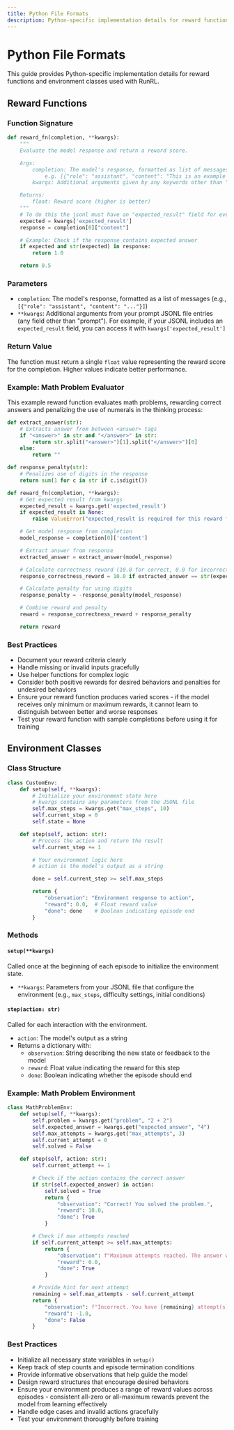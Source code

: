 ```yaml
---
title: Python File Formats
description: Python-specific implementation details for reward functions and environment classes
---
```


# Python File Formats

This guide provides Python-specific implementation details for reward functions and environment classes used with RunRL.

## Reward Functions

### Function Signature

```python
def reward_fn(completion, **kwargs):
    """
    Evaluate the model response and return a reward score.

    Args:
        completion: The model's response, formatted as list of messages
            e.g. [{"role": "assistant", "content": "This is an example reponse."}]
        kwargs: Additional arguments given by any keywords other than "prompt" in the prompts.jsonl file

    Returns:
        float: Reward score (higher is better)
    """
    # To do this the jsonl must have an "expected_result" field for every line
    expected = kwargs['expected_result']
    response = completion[0]["content"]

    # Example: Check if the response contains expected answer
    if expected and str(expected) in response:
        return 1.0

    return 0.5
```

### Parameters

- `completion`: The model's response, formatted as a list of messages (e.g., `[{"role": "assistant", "content": "..."}]`)
- `**kwargs`: Additional arguments from your prompt JSONL file entries (any field other than "prompt"). For example, if your JSONL includes an `expected_result` field, you can access it with `kwargs['expected_result']`

### Return Value

The function must return a single `float` value representing the reward score for the completion. Higher values indicate better performance.

### Example: Math Problem Evaluator

This example reward function evaluates math problems, rewarding correct answers and penalizing the use of numerals in the thinking process:

```python
def extract_answer(str):
    # Extracts answer from between <answer> tags
    if "<answer>" in str and "</answer>" in str:
        return str.split("<answer>")[1].split("</answer>")[0]
    else:
        return ""

def response_penalty(str):
    # Penalizes use of digits in the response
    return sum(1 for c in str if c.isdigit())

def reward_fn(completion, **kwargs):
    # Get expected result from kwargs
    expected_result = kwargs.get('expected_result')
    if expected_result is None:
        raise ValueError("expected_result is required for this reward function")

    # Get model response from completion
    model_response = completion[0]['content']

    # Extract answer from response
    extracted_answer = extract_answer(model_response)

    # Calculate correctness reward (10.0 for correct, 0.0 for incorrect)
    response_correctness_reward = 10.0 if extracted_answer == str(expected_result) else 0.0

    # Calculate penalty for using digits
    response_penalty = -response_penalty(model_response)

    # Combine reward and penalty
    reward = response_correctness_reward + response_penalty

    return reward
```

### Best Practices

- Document your reward criteria clearly
- Handle missing or invalid inputs gracefully
- Use helper functions for complex logic
- Consider both positive rewards for desired behaviors and penalties for undesired behaviors
- Ensure your reward function produces varied scores - if the model receives only minimum or maximum rewards, it cannot learn to distinguish between better and worse responses
- Test your reward function with sample completions before using it for training

## Environment Classes

### Class Structure

```python
class CustomEnv:
    def setup(self, **kwargs):
        # Initialize your environment state here
        # kwargs contains any parameters from the JSONL file
        self.max_steps = kwargs.get("max_steps", 10)
        self.current_step = 0
        self.state = None

    def step(self, action: str):
        # Process the action and return the result
        self.current_step += 1

        # Your environment logic here
        # action is the model's output as a string

        done = self.current_step >= self.max_steps

        return {
            "observation": "Environment response to action",
            "reward": 0.0,  # Float reward value
            "done": done    # Boolean indicating episode end
        }
```

### Methods

#### `setup(**kwargs)`

Called once at the beginning of each episode to initialize the environment state.

- `**kwargs`: Parameters from your JSONL file that configure the environment (e.g., `max_steps`, difficulty settings, initial conditions)

#### `step(action: str)`

Called for each interaction with the environment.

- `action`: The model's output as a string
- Returns a dictionary with:
  - `observation`: String describing the new state or feedback to the model
  - `reward`: Float value indicating the reward for this step
  - `done`: Boolean indicating whether the episode should end

### Example: Math Problem Environment

```python
class MathProblemEnv:
    def setup(self, **kwargs):
        self.problem = kwargs.get("problem", "2 + 2")
        self.expected_answer = kwargs.get("expected_answer", "4")
        self.max_attempts = kwargs.get("max_attempts", 3)
        self.current_attempt = 0
        self.solved = False

    def step(self, action: str):
        self.current_attempt += 1

        # Check if the action contains the correct answer
        if str(self.expected_answer) in action:
            self.solved = True
            return {
                "observation": "Correct! You solved the problem.",
                "reward": 10.0,
                "done": True
            }

        # Check if max attempts reached
        if self.current_attempt >= self.max_attempts:
            return {
                "observation": f"Maximum attempts reached. The answer was {self.expected_answer}.",
                "reward": 0.0,
                "done": True
            }

        # Provide hint for next attempt
        remaining = self.max_attempts - self.current_attempt
        return {
            "observation": f"Incorrect. You have {remaining} attempt(s) remaining. Try again.",
            "reward": -1.0,
            "done": False
        }
```

### Best Practices

- Initialize all necessary state variables in `setup()`
- Keep track of step counts and episode termination conditions
- Provide informative observations that help guide the model
- Design reward structures that encourage desired behaviors
- Ensure your environment produces a range of reward values across episodes - consistent all-zero or all-maximum rewards prevent the model from learning effectively
- Handle edge cases and invalid actions gracefully
- Test your environment thoroughly before training